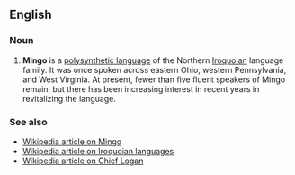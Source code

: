 ==English==
===Noun===

# '''Mingo''' is a [[polysynthetic language]] of the Northern [[w:Iroquoian languages|Iroquoian]] language family. It was once spoken across eastern Ohio, western Pennsylvania, and West Virginia. At present, fewer than five fluent speakers of Mingo remain, but there has been increasing interest in recent years in revitalizing the language.

===See also===
*[[w:Mingo|Wikipedia article on Mingo]]
*[[w:Iroquoian languages|Wikipedia article on Iroquoian languages]]
*[[w:Chief Logan|Wikipedia article on Chief Logan]]
